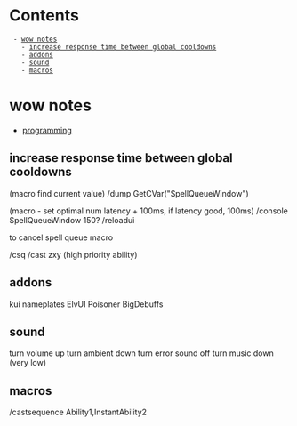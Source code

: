 = Contents =
  - [[#wow notes|wow notes]]
    - [[#wow notes#increase response time between global cooldowns|increase response time between global cooldowns]]
    - [[#wow notes#addons|addons]]
    - [[#wow notes#sound|sound]]
    - [[#wow notes#macros|macros]]

= wow notes =

* [[programming|programming]]

== increase response time between global cooldowns ==

(macro find current value)
/dump GetCVar("SpellQueueWindow")

(macro - set optimal num latency + 100ms, if latency good, 100ms)
/console SpellQueueWindow 150?
/reloadui

to cancel spell queue macro

/csq
/cast zxy (high priority ability)

== addons ==

kui nameplates
ElvUI
Poisoner
BigDebuffs

== sound ==

turn volume up
turn ambient down
turn error sound off
turn music down (very low)

== macros ==

/castsequence Ability1,InstantAbility2
